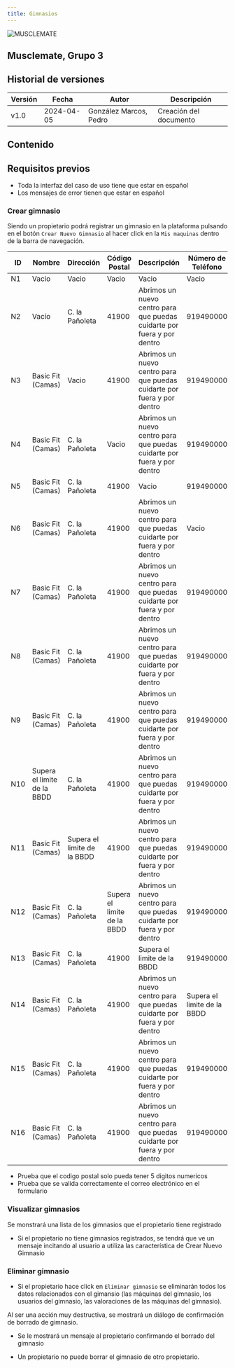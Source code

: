 ```yaml
---
title: Gimnasios
---
```


![MUSCLEMATE](../../logo.png)

## Musclemate, Grupo 3

## Historial de versiones

| Versión | Fecha      | Autor                  | Descripción            |
| ------- | ---------- | ---------------------- | ---------------------- |
| v1.0    | 2024-04-05 | González Marcos, Pedro | Creación del documento |

## Contenido

## Requisitos previos

- Toda la interfaz del caso de uso tiene que estar en español
- Los mensajes de error tienen que estar en español

### Crear gimnasio

Siendo un propietario podrá registrar un gimnasio en la plataforma pulsando
en el botón `Crear Nuevo Gimnasio` al hacer click en la `Mis maquinas`
dentro de la barra de navegación.

| ID  | Nombre                      | Dirección                   | Código Postal               | Descripción                                                             | Número de Teléfono          | Correo Electrónico          | Nombre de usuario | Contraseña                  |
| --- | --------------------------- | --------------------------- | --------------------------- | ----------------------------------------------------------------------- | --------------------------- | --------------------------- | ----------------- | --------------------------- |
| N1  | Vacio                       | Vacio                       | Vacio                       | Vacio                                                                   | Vacio                       | Vacio                       | Vacio             | Vacio                       |
| N2  | Vacío                       | C. la Pañoleta              | 41900                       | Abrimos un nuevo centro para que puedas cuidarte por fuera y por dentro | 919490000                   | vega@basicfit.es            | basicFitCamas     | Secreto                     |
| N3  | Basic Fit (Camas)           | Vacio                       | 41900                       | Abrimos un nuevo centro para que puedas cuidarte por fuera y por dentro | 919490000                   | vega@basicfit.es            | basicFitCamas     | Secreto                     |
| N4  | Basic Fit (Camas)           | C. la Pañoleta              | Vacio                       | Abrimos un nuevo centro para que puedas cuidarte por fuera y por dentro | 919490000                   | vega@basicfit.es            | basicFitCamas     | Secreto                     |
| N5  | Basic Fit (Camas)           | C. la Pañoleta              | 41900                       | Vacio                                                                   | 919490000                   | vega@basicfit.es            | basicFitCamas     | Secreto                     |
| N6  | Basic Fit (Camas)           | C. la Pañoleta              | 41900                       | Abrimos un nuevo centro para que puedas cuidarte por fuera y por dentro | Vacio                       | vega@basicfit.es            | basicFitCamas     | Secreto                     |
| N7  | Basic Fit (Camas)           | C. la Pañoleta              | 41900                       | Abrimos un nuevo centro para que puedas cuidarte por fuera y por dentro | 919490000                   | Vacio                       | basicFitCamas     | Secreto                     |
| N8  | Basic Fit (Camas)           | C. la Pañoleta              | 41900                       | Abrimos un nuevo centro para que puedas cuidarte por fuera y por dentro | 919490000                   | vega@basicfit.es            | Vacio             | Secreto                     |
| N9  | Basic Fit (Camas)           | C. la Pañoleta              | 41900                       | Abrimos un nuevo centro para que puedas cuidarte por fuera y por dentro | 919490000                   | vega@basicfit.es            | basicFitCamas     | Vacio                       |
| N10 | Supera el limite de la BBDD | C. la Pañoleta              | 41900                       | Abrimos un nuevo centro para que puedas cuidarte por fuera y por dentro | 919490000                   | vega@basicfit.es            | basicFitCamas     | Secreto                     |
| N11 | Basic Fit (Camas)           | Supera el limite de la BBDD | 41900                       | Abrimos un nuevo centro para que puedas cuidarte por fuera y por dentro | 919490000                   | vega@basicfit.es            | basicFitCamas     | Secreto                     |
| N12 | Basic Fit (Camas)           | C. la Pañoleta              | Supera el limite de la BBDD | Abrimos un nuevo centro para que puedas cuidarte por fuera y por dentro | 919490000                   | vega@basicfit.es            | basicFitCamas     | Secreto                     |
| N13 | Basic Fit (Camas)           | C. la Pañoleta              | 41900                       | Supera el limite de la BBDD                                             | 919490000                   | vega@basicfit.es            | basicFitCamas     | Secreto                     |
| N14 | Basic Fit (Camas)           | C. la Pañoleta              | 41900                       | Abrimos un nuevo centro para que puedas cuidarte por fuera y por dentro | Supera el limite de la BBDD | vega@basicfit.es            | basicFitCamas     | Secreto                     |
| N15 | Basic Fit (Camas)           | C. la Pañoleta              | 41900                       | Abrimos un nuevo centro para que puedas cuidarte por fuera y por dentro | 919490000                   | Supera el limite de la BBDD | basicFitCamas     | Secreto                     |
| N16 | Basic Fit (Camas)           | C. la Pañoleta              | 41900                       | Abrimos un nuevo centro para que puedas cuidarte por fuera y por dentro | 919490000                   | vega@basicfit.es            | basicFitCamas     | Supera el limite de la BBDD |

- Prueba que el codigo postal solo pueda tener 5 digitos numericos
- Prueba que se valida correctamente el correo electrónico en el formulario

### Visualizar gimnasios

Se monstrará una lista de los gimnasios que el propietario tiene registrado

- Si el propietario no tiene gimnasios registrados, se tendrá que ve un mensaje
  incitando al usuario a utiliza las característica de Crear Nuevo Gimnasio

### Eliminar gimnasio

- Si el propietario hace click en `Eliminar gimnasio` se eliminarán todos los
  datos relacionados con el gimansio (las máquinas del gimnasio, los usuarios del
  gimnasio, las valoraciones de las máquinas del gimnasio).

Al ser una acción muy destructiva, se mostrará un diálogo de confirmación de
borrado de gimnasio.

- Se le mostrará un mensaje al propietario confirmando el borrado del gimnasio

- Un propietario no puede borrar el gimnasio de otro propietario.
